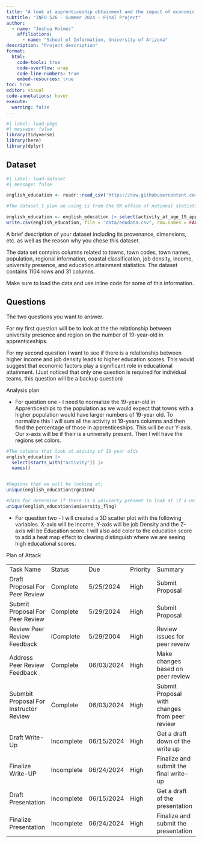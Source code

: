 ```yaml
---
title: "A look at apprenticeship obtainment and the impact of economic factors on educationial otainment"
subtitle: "INFO 526 - Summer 2024 - Final Project"
author:
  - name: "Joshua Holmes"
    affiliations:
      - name: "School of Information, University of Arizona"
description: "Project description"
format:
  html:
    code-tools: true
    code-overflow: wrap
    code-line-numbers: true
    embed-resources: true
toc: true
editor: visual
code-annotations: hover
execute:
  warning: false
---
```


```r
#| label: load-pkgs
#| message: false
library(tidyverse)
library(here)
library(dplyr)
```

## Dataset

```r
#| label: load-dataset
#| message: false

english_education <- readr::read_csv('https://raw.githubusercontent.com/rfordatascience/tidytuesday/master/data/2024/2024-01-23/english_education.csv')

#The dataset I plan on using is from the UK office of national statistics and has data about eductation attianment based for multiple towns and cites. We can see the dimensions of the the data below as well as the name of the columns by running the below code.

english_education <- english_education |> select(activity_at_age_19_appprenticeships, rgn11nm, university_flag)
write.csv(english_education, file = "data/edudata.csv", row.names = FALSE)
```

A brief description of your dataset including its provenance, dimensions, etc. as well as the reason why you chose this dataset.

The data set contains columns related to towns, town codes, town names, population, regional information, coastal classification, job density, income, university presence, and education attainment statistics. The dataset contains 1104 rows and 31 columns.

Make sure to load the data and use inline code for some of this information.

## Questions

The two questions you want to answer.

For my first question will be to look at the the relationship between university presence and region on the number of 19-year-old in apprenticeships.

For my second question I want to see if there is a relationship between higher income and job density leads to higher education scores. This would suggest that economic factors play a significant role in educational attainment. (Just noticed that only one question is required for individual teams, this question will be a backup question)

Analysis plan

-   For question one - I need to normalize the 19-year-old in Apprenticeships to the population as we would expect that towns with a higher population would have larger numbers of 19-year old. To normalize this I will sum all the activity at 19-years columns and then find the percentage of those in apprenticeships. This will be our Y-axis. Our x-axis will be if their is a university present. Then I will have the regions set colors.

```r

#The columns that look at ativity of 19 year olds
english_education |> 
  select(starts_with("activity")) |>
  names()


#Regions that we will be looking at;
unique(english_education$rgn11nm)

#data for determine if there is a univierty present to look at if a university is present
unique(english_education$university_flag)
```

-   For question two - I will created a 3D scatter plot with the following variables. X-axis will be income, Y-axis will be job Density and the Z-axis will be Education score. I will also add color to the education score to add a heat map effect to clearing distinguish where we are seeing high educational scores.

Plan of Attack

|                                        |            |            |          |                                               |
|-----------------|------------|------------|------------|---------------------|
| Task Name                              | Status     | Due        | Priority | Summary                                       |
| Draft Proposal For Peer Review         | Complete   | 5/25/2024  | High     | Submit Proposal                               |
| Submit Proposal For Peer Review        | Complete   | 5/29/2024  | High     | Submit Proposal                               |
| Review Peer Review Feedback            | IComplete  | 5/29/2004  | High     | Review issues for peer reveiw                 |
| Address Peer Review Feedback           | Complete   | 06/03/2024 | High     | Make changes based on peer review             |
| Submbit Proposal For Instructor Review | Complete   | 06/03/2024 | High     | Submit Proposal with changes from peer review |
| Draft Write-Up                         | Incomplete | 06/15/2024 | High     | Get a draft down of the write up              |
| Finalize Write-UP                      | Incomplete | 06/24/2024 | High     | Finalize and submit the final write-up        |
| Draft Presentation                     | Incomplete | 06/15/2024 | High     | Get a draft of the presentation               |
| Finalize Presentation                  | Incomplete | 06/24/2024 | High     | Finalize and submit the presentation          |
